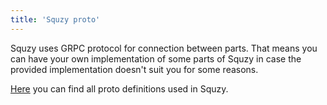 ```yaml
---
title: 'Squzy proto'
---
```


Squzy uses GRPC protocol for connection between parts. 
That means you can have your own implementation of some parts of Squzy in case the provided implementation doesn't suit you for some reasons.

[Here](https://github.com/squzy/squzy_proto) you can find all proto definitions used in Squzy.
